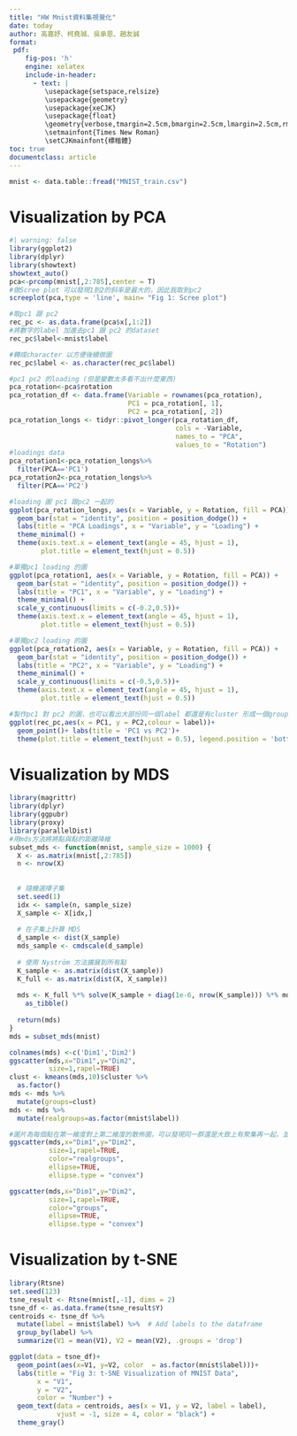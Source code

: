 ---
title: "HW Mnist資料集視覺化"
date: today
author: 高嘉妤、柯堯珹、吳承恩、趙友誠
format:
 pdf:
    fig-pos: 'h'
    engine: xelatex
    include-in-header:
      - text: |
         \usepackage{setspace,relsize}
         \usepackage{geometry}
         \usepackage{xeCJK}
         \usepackage{float}
         \geometry{verbose,tmargin=2.5cm,bmargin=2.5cm,lmargin=2.5cm,rmargin=2.5cm}
         \setmainfont{Times New Roman}
         \setCJKmainfont{標楷體}
toc: true
documentclass: article
---

```{r}
mnist <- data.table::fread("MNIST_train.csv")
```


# Visualization by PCA

```{r, fig.align = "center", fig.width=8, fig.height=5}
#| warning: false
library(ggplot2)
library(dplyr)
library(showtext)
showtext_auto()
pca<-prcomp(mnist[,2:785],center = T)
#做Scree plot 可以發現1到2的斜率是最大的，因此我取到pc2
screeplot(pca,type = 'line', main= "Fig 1: Scree plot")

#取pc1 跟 pc2
rec_pc <- as.data.frame(pca$x[,1:2])
#將數字的label 加進去pc1 跟 pc2 的dataset
rec_pc$label<-mnist$label

#轉成character 以方便後續做圖
rec_pc$label <- as.character(rec_pc$label)

#pc1 pc2 的loading (但是變數太多看不出什麼東西)
pca_rotation<-pca$rotation
pca_rotation_df <- data.frame(Variable = rownames(pca_rotation),
                              PC1 = pca_rotation[, 1],
                              PC2 = pca_rotation[, 2])
pca_rotation_longs <- tidyr::pivot_longer(pca_rotation_df,
                                          cols = -Variable,
                                          names_to = "PCA",
                                          values_to = "Rotation")
#loadings data
pca_rotation1<-pca_rotation_longs%>%
  filter(PCA=='PC1')
pca_rotation2<-pca_rotation_longs%>%
  filter(PCA=='PC2')

#loading 圖 pc1 跟pc2 一起的
ggplot(pca_rotation_longs, aes(x = Variable, y = Rotation, fill = PCA)) +
  geom_bar(stat = "identity", position = position_dodge()) +
  labs(title = "PCA Loadings", x = "Variable", y = "Loading") +
  theme_minimal() +
  theme(axis.text.x = element_text(angle = 45, hjust = 1),
        plot.title = element_text(hjust = 0.5))

#單獨pc1 loading 的圖
ggplot(pca_rotation1, aes(x = Variable, y = Rotation, fill = PCA)) +
  geom_bar(stat = "identity", position = position_dodge()) +
  labs(title = "PC1", x = "Variable", y = "Loading") +
  theme_minimal() +
  scale_y_continuous(limits = c(-0.2,0.5))+
  theme(axis.text.x = element_text(angle = 45, hjust = 1),
        plot.title = element_text(hjust = 0.5))

#單獨pc2 loading 的圖
ggplot(pca_rotation2, aes(x = Variable, y = Rotation, fill = PCA)) +
  geom_bar(stat = "identity", position = position_dodge()) +
  labs(title = "PC2", x = "Variable", y = "Loading") +
  theme_minimal() +
  scale_y_continuous(limits = c(-0.5,0.5))+
  theme(axis.text.x = element_text(angle = 45, hjust = 1),
        plot.title = element_text(hjust = 0.5))

#製作pc1 對 pc2 的圖，也可以看出大部份同一個label 都還是有cluster 形成一個group
ggplot(rec_pc,aes(x = PC1, y = PC2,colour = label))+
  geom_point()+ labs(title = 'PC1 vs PC2')+
  theme(plot.title = element_text(hjust = 0.5), legend.position = 'bottom')
```

# Visualization by MDS

```{r}
library(magrittr)
library(dplyr)
library(ggpubr)
library(proxy)
library(parallelDist)
#用mds方法將將點與點的距離降維
subset_mds <- function(mnist, sample_size = 1000) {
  X <- as.matrix(mnist[,2:785])
  n <- nrow(X)
  
  
  # 隨機選擇子集
  set.seed(1)
  idx <- sample(n, sample_size)
  X_sample <- X[idx,]
    
  # 在子集上計算 MDS
  d_sample <- dist(X_sample)
  mds_sample <- cmdscale(d_sample)
    
  # 使用 Nyström 方法擴展到所有點
  K_sample <- as.matrix(dist(X_sample))
  K_full <- as.matrix(dist(X, X_sample))
    
  mds <- K_full %*% solve(K_sample + diag(1e-6, nrow(K_sample))) %*% mds_sample %>%
    as_tibble()
  
  return(mds)
}
mds = subset_mds(mnist)

colnames(mds) <-c('Dim1','Dim2')
ggscatter(mds,x="Dim1",y="Dim2",
          size=1,rapel=TRUE)
clust <- kmeans(mds,10)$cluster %>%
  as.factor()
mds <- mds %>%
  mutate(groups=clust)
mds <- mds %>%
  mutate(realgroups=as.factor(mnist$label))

#圖片為每個點在第一維度對上第二維度的散佈圖，可以發現同一群還是大致上有聚集再一起，並且跟pca呈現的圖片類似
ggscatter(mds,x="Dim1",y="Dim2",
          size=1,rapel=TRUE,
          color="realgroups",
          ellipse=TRUE,
          ellipse.type = "convex")

ggscatter(mds,x="Dim1",y="Dim2",
          size=1,rapel=TRUE,
          color="groups",
          ellipse=TRUE,
          ellipse.type = "convex")

```

# Visualization by t-SNE

```{r, fig.align = "center", fig.width=8, fig.height=5}
library(Rtsne)
set.seed(123)
tsne_result <- Rtsne(mnist[,-1], dims = 2)
tsne_df <- as.data.frame(tsne_result$Y)
centroids <- tsne_df %>%
  mutate(label = mnist$label) %>%  # Add labels to the dataframe
  group_by(label) %>%
  summarize(V1 = mean(V1), V2 = mean(V2), .groups = 'drop')

ggplot(data = tsne_df)+
  geom_point(aes(x=V1, y=V2, color  = as.factor(mnist$label)))+
  labs(title = "Fig 3: t-SNE Visualization of MNIST Data",
       x = "V1",
       y = "V2",
       color = "Number") +
  geom_text(data = centroids, aes(x = V1, y = V2, label = label), 
            vjust = -1, size = 4, color = "black") +
  theme_gray()

```


